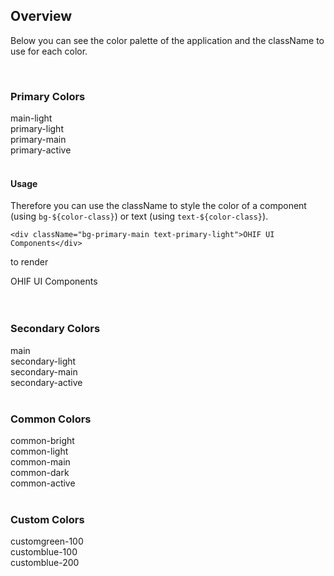 
<Meta title="Foundations/Color" />

## Overview

Below you can see the color palette of the application and the className to use for each color.

<br />

### Primary Colors

<div className="grid h-auto w-full grid-cols-4 gap-4 bg-gray-200 p-8">
  <div className="flex items-center space-x-2">
    <div className="bg-main-light h-16 w-16" />
    <span>main-light</span>
  </div>
  <div className="flex items-center space-x-2">
    <div className="bg-primary-light h-16 w-16" />
    <span>primary-light</span>
  </div>
  <div className="flex items-center space-x-2">
    <div className="bg-primary-main h-16 w-16" />
    <span>primary-main</span>
  </div>
  <div className="flex items-center space-x-2">
    <div className="bg-primary-active h-16 w-16" />
    <span>primary-active</span>
  </div>
</div>

<br />

#### Usage

Therefore you can use the className to style the color of a component (using `bg-${color-class}`) or
text (using `text-${color-class}`).

```tsx
<div className="bg-primary-main text-primary-light">OHIF UI Components</div>
```

to render

<div className="bg-primary-main text-primary-light">OHIF UI Components</div>

<br />
<br />

### Secondary Colors

<div className="grid h-auto w-full grid-cols-4 gap-4 bg-gray-200 p-8">
  <div className="flex items-center space-x-2">
    <div className="bg-main h-16 w-16" />
    <span>main</span>
  </div>
  <div className="flex items-center space-x-2">
    <div className="bg-secondary-light h-16 w-16" />
    <span>secondary-light</span>
  </div>
  <div className="flex items-center space-x-2">
    <div className="bg-secondary-main h-16 w-16" />
    <span>secondary-main</span>
  </div>
  <div className="flex items-center space-x-2">
    <div className="bg-secondary-active h-16 w-16" />
    <span>secondary-active</span>
  </div>
</div>

<br />

### Common Colors

<div className="grid h-auto w-full grid-cols-4 gap-4 bg-gray-200 p-8">
  <div className="flex items-center space-x-2">
    <div className="bg-common-bright h-16 w-16" />
    <span>common-bright</span>
  </div>
  <div className="flex items-center space-x-2">
    <div className="bg-common-light h-16 w-16" />
    <span>common-light</span>
  </div>
  <div className="flex items-center space-x-2">
    <div className="bg-common-main h-16 w-16" />
    <span>common-main</span>
  </div>
  <div className="flex items-center space-x-2">
    <div className="bg-common-dark h-16 w-16" />
    <span>common-dark</span>
  </div>
  <div className="flex items-center space-x-2">
    <div className="bg-common-active h-16 w-16" />
    <span>common-active</span>
  </div>
</div>

<br />

### Custom Colors

<div className="grid h-auto w-full grid-cols-4 gap-4 bg-gray-200 p-8">
  <div className="flex items-center space-x-2">
    <div className="bg-customgreen-100 h-16 w-16" />
    <span>customgreen-100</span>
  </div>
  <div className="flex items-center space-x-2">
    <div className="bg-customblue-100 h-16 w-16" />
    <span>customblue-100</span>
  </div>
  <div className="flex items-center space-x-2">
    <div className="bg-customblue-200 h-16 w-16" />
    <span>customblue-200</span>
  </div>
</div>
